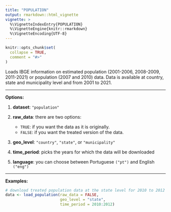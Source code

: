 ```yaml
---
title: "POPULATION"
output: rmarkdown::html_vignette
vignette: >
  %\VignetteIndexEntry{POPULATION}
  %\VignetteEngine{knitr::rmarkdown}
  %\VignetteEncoding{UTF-8}
---
```


```r
knitr::opts_chunk$set(
  collapse = TRUE,
  comment = "#>"
)
```

Loads IBGE information on estimated population (2001-2006, 2008-2009, 2011-2021) or population (2007 and 2010) data. Data is available at country, state and municipality level and from 2001 to 2021.

***
**Options:**

  1. **dataset**: `"population"`

  2. **raw_data**: there are two options:
      * `TRUE`: if you want the data as it is originally.
      * `FALSE`: if you want the treated version of the data. 
      
  3. **geo_level**: `"country"`, `"state"`, or `"municipality"`    
  
  4. **time_period**: picks the years for which the data will be downloaded

  5. **language**: you can choose between Portuguese `("pt")` and English `("eng")`
  
***

**Examples:**

```r
# download treated population data at the state level for 2010 to 2012
data <- load_population(raw_data = FALSE,
                        geo_level = "state",
                        time_period = 2010:2012)
```

